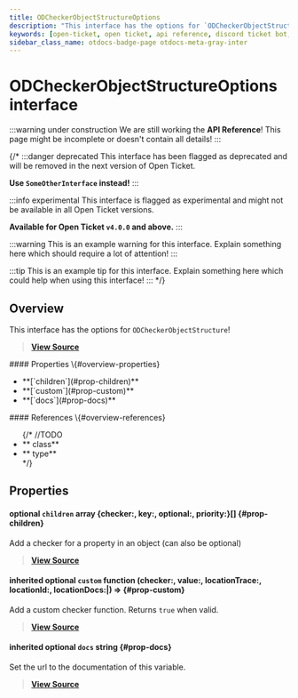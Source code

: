 ```yaml
---
title: ODCheckerObjectStructureOptions
description: "This interface has the options for `ODCheckerObjectStructure`!"
keywords: [open-ticket, open ticket, api reference, discord ticket bot, interface]
sidebar_class_name: otdocs-badge-page otdocs-meta-gray-inter
---
```

<head>
    <link rel="apple-touch-icon" href="/img/logo_vertical.png"/>
</head>

# ODCheckerObjectStructureOptions <M color="gray">interface</M>

:::warning under construction
We are still working the **API Reference**! This page might be incomplete or doesn't contain all details!
:::

{/*
:::danger deprecated
This interface has been flagged as deprecated and will be removed in the next version of Open Ticket.

**Use `SomeOtherInterface` instead!**
:::

:::info experimental
This interface is flagged as experimental and might not be available in all Open Ticket versions.

**Available for Open Ticket `v4.0.0` and above.**
:::

:::warning
This is an example warning for this interface. Explain something here which should require a lot of attention!
:::

:::tip
This is an example tip for this interface. Explain something here which could help when using this interface!
:::
*/}

## Overview
This interface has the options for `ODCheckerObjectStructure`!

> [**View Source**](https://otgithub.dj-dj.be/tree/main/src/core/api/modules/checker.ts#L422)

<FlexHorizontal>
<div style={{width:"50%"}}>
    #### Properties \{#overview-properties}
    <ul>
        <li>**[`children`](#prop-children)**</li>
        <li>**[`custom`](#prop-custom)**</li>
        <li>**[`docs`](#prop-docs)**</li>
    </ul>
</div>
<div style={{width:"50%"}}>
    #### References \{#overview-references}
    <ul>
        {/*
        //TODO
        <li>**<code><ApiUrl url="class:ODId" label="api.ODId"/></code> <M color="purple">class</M>**</li>
        <li>**<code><ApiUrl url="type:ODExampleType" label="api.ODExampleType"/></code> <M color="brown">type</M>**</li>
        */}
    </ul>
</div>
</FlexHorizontal>

## Properties
<Divider></Divider>
#### <C color="pink">optional</C> `children` <M color="pink">array</M> <ApiBlock>\{checker:<ApiUrl url="class:ODCheckerStructure" label="api.ODCheckerStructure"/>, key:<ApiUrl url="js:string" label="string"/>, optional:<ApiUrl url="js:boolean" label="boolean"/>, priority:<ApiUrl url="js:number" label="number"/>\}[]</ApiBlock> \{#prop-children}
Add a checker for a property in an object (can also be optional)

> [**View Source**](https://otgithub.dj-dj.be/tree/main/src/core/api/modules/checker.ts#L424)

<Divider></Divider>
#### <C color="orange">inherited</C> <C color="orange">optional</C> `custom` <M color="orange">function</M> <ApiBlock>(checker:<ApiUrl url="class:ODChecker" label="api.ODChecker"/>, value:<ApiUrl url="type:ODValidJsonType" label="api.ODValidJsonType"/>, locationTrace:<ApiUrl url="type:ODCheckerLocationTrace" label="api.ODCheckerLocationTrace"/>, locationId:<ApiUrl url="class:ODId" label="api.ODId"/>, locationDocs:<ApiUrl url="js:null" label="null"/>|<ApiUrl url="js:string" label="string"/>) => <ApiUrl url="js:boolean" label="boolean"/></ApiBlock> \{#prop-custom}
Add a custom checker function. Returns `true` when valid.

> [**View Source**](https://otgithub.dj-dj.be/tree/main/src/core/api/modules/checker.ts#L387)

<Divider></Divider>
#### <C color="blue">inherited</C> <C color="blue">optional</C> `docs` <M color="blue">string</M> <ApiBlock><ApiUrl url="js:string" label="string"/></ApiBlock> \{#prop-docs}
Set the url to the documentation of this variable.

> [**View Source**](https://otgithub.dj-dj.be/tree/main/src/core/api/modules/checker.ts#L389)

<Divider></Divider>
